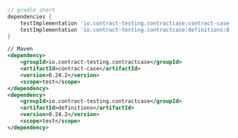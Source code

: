 ```gradle
// gradle short
dependencies {
    testImplementation 'io.contract-testing.contractcase:contract-case:0.24.2'
    testImplementation 'io.contract-testing.contractcase:definitions:0.24.2'
}
```

```xml
// Maven
<dependency>
    <groupId>io.contract-testing.contractcase</groupId>
    <artifactId>contract-case</artifactId>
    <version>0.24.2</version>
    <scope>test</scope>
</dependency>
<dependency>
    <groupId>io.contract-testing.contractcase</groupId>
    <artifactId>definitions</artifactId>
    <version>0.24.2</version>
    <scope>test</scope>
</dependency>
```

